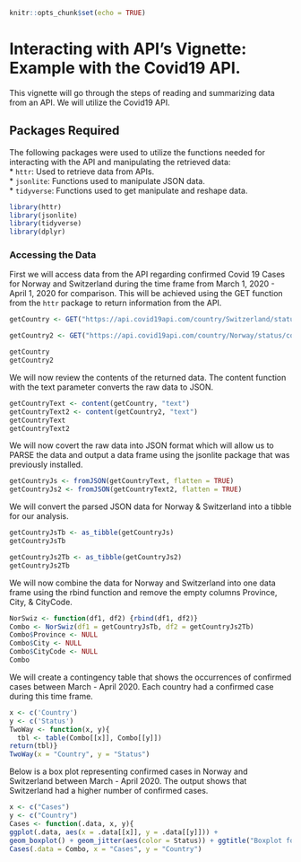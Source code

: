 
```r
knitr::opts_chunk$set(echo = TRUE)
```
# Interacting with API's Vignette: Example with the Covid19 API.
This vignette will go through the steps of reading and summarizing data from an API. We will utilize the Covid19 API.

## Packages Required 
The following packages were used to utilize the functions needed for interacting with the API and manipulating the retrieved data:  
* `httr`: Used to retrieve data from APIs.   
* `jsonlite`: Functions used to manipulate JSON data.  
* `tidyverse`: Functions used to get manipulate and reshape data.  

```r
library(httr)
library(jsonlite)
library(tidyverse)
library(dplyr)
```

### Accessing the Data
First we will access data from the API regarding confirmed Covid 19 Cases for Norway and Switzerland during the time frame from March 1, 2020 - April 1, 2020 for comparison.  This will be achieved using the GET function from the `httr` package to return information from the API.
```r
getCountry <- GET("https://api.covid19api.com/country/Switzerland/status/confirmed?from=2020-03-01T00:00:00Z&to=2020-04-01T00:00:00Z")

getCountry2 <- GET("https://api.covid19api.com/country/Norway/status/confirmed?from=2020-03-01T00:00:00Z&to=2020-04-01T00:00:00Z")

getCountry
getCountry2
```

We will now review the contents of the returned data. The content function with the text parameter converts the raw data to JSON.
```r
getCountryText <- content(getCountry, "text")
getCountryText2 <- content(getCountry2, "text")
getCountryText
getCountryText2
```

We will now covert the raw data into JSON format which will allow us to PARSE the data and output a data frame using the jsonlite package that was previously installed.
```r
getCountryJs <- fromJSON(getCountryText, flatten = TRUE)
getCountryJs2 <- fromJSON(getCountryText2, flatten = TRUE)
```

We will convert the parsed JSON data for Norway & Switzerland into a tibble for our analysis.
```r
getCountryJsTb <- as_tibble(getCountryJs)
getCountryJsTb
```

```r
getCountryJs2Tb <- as_tibble(getCountryJs2)
getCountryJs2Tb
```

We will now combine the data for Norway and Switzerland into one data frame using the rbind function and remove the empty columns Province, City, & CityCode.
```r
NorSwiz <- function(df1, df2) {rbind(df1, df2)}
Combo <- NorSwiz(df1 = getCountryJsTb, df2 = getCountryJs2Tb)
Combo$Province <- NULL
Combo$City <- NULL
Combo$CityCode <- NULL
Combo
```
We will create a contingency table that shows the occurrences of confirmed cases  between March - April 2020.  Each country had a confirmed case during this time frame.
```r
x <- c('Country')
y <- c('Status')
TwoWay <- function(x, y){
  tbl <- table(Combo[[x]], Combo[[y]])
return(tbl)}
TwoWay(x = "Country", y = "Status")
```

Below is a box plot representing confirmed cases in Norway and Switzerland between March - April 2020.  The output shows that Switzerland had a higher number of confirmed cases.
```r
x <- c("Cases")
y <- c("Country")
Cases <- function(.data, x, y){
ggplot(.data, aes(x = .data[[x]], y = .data[[y]])) +
geom_boxplot() + geom_jitter(aes(color = Status)) + ggtitle("Boxplot for Confirmed Cases")}
Cases(.data = Combo, x = "Cases", y = "Country")

```

